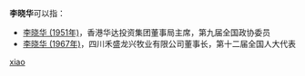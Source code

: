 '''李晓华'''可以指：
* [[李晓华_(1951年)|李晓华 (1951年)]]，香港华达投资集团董事局主席，第九届全国政协委员
* [[李晓华_(1967年)|李晓华 (1967年)]]，四川禾盛龙兴牧业有限公司董事长，第十二届全国人大代表

{{disambig}}

[[Category:三字李姓人名消歧义|xiao]]
